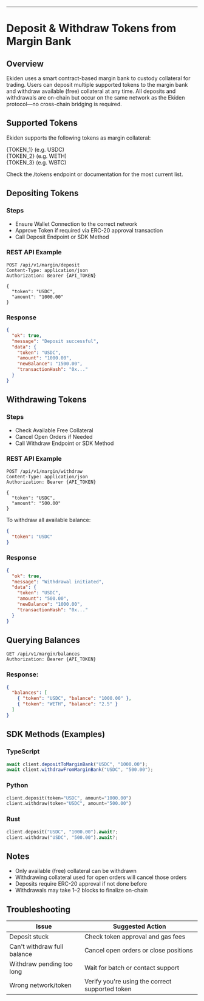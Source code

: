 ---
# Deposit & Withdraw Tokens from Margin Bank

## Overview

Ekiden uses a smart contract-based margin bank to custody collateral for trading. Users can deposit multiple supported tokens to the margin bank and withdraw available (free) collateral at any time. All deposits and withdrawals are on-chain but occur on the same network as the Ekiden protocol—no cross-chain bridging is required.

## Supported Tokens

Ekiden supports the following tokens as margin collateral:

{TOKEN_1} (e.g. USDC)  
{TOKEN_2} (e.g. WETH)  
{TOKEN_3} (e.g. WBTC)  

Check the /tokens endpoint or documentation for the most current list.

## Depositing Tokens

### Steps

- Ensure Wallet Connection to the correct network  
- Approve Token if required via ERC-20 approval transaction  
- Call Deposit Endpoint or SDK Method  

### REST API Example

```http
POST /api/v1/margin/deposit
Content-Type: application/json
Authorization: Bearer {API_TOKEN}

{
  "token": "USDC",
  "amount": "1000.00"
}
```

### Response

```json
{
  "ok": true,
  "message": "Deposit successful",
  "data": {
    "token": "USDC",
    "amount": "1000.00",
    "newBalance": "1500.00",
    "transactionHash": "0x..."
  }
}
```

## Withdrawing Tokens

### Steps

- Check Available Free Collateral  
- Cancel Open Orders if Needed  
- Call Withdraw Endpoint or SDK Method  

### REST API Example

```http
POST /api/v1/margin/withdraw
Content-Type: application/json
Authorization: Bearer {API_TOKEN}

{
  "token": "USDC",
  "amount": "500.00"
}
```

To withdraw all available balance:

```json
{
  "token": "USDC"
}
```

### Response

```json
{
  "ok": true,
  "message": "Withdrawal initiated",
  "data": {
    "token": "USDC",
    "amount": "500.00",
    "newBalance": "1000.00",
    "transactionHash": "0x..."
  }
}
```

## Querying Balances

```http
GET /api/v1/margin/balances
Authorization: Bearer {API_TOKEN}
```

### Response:

```json
{
  "balances": [
    { "token": "USDC", "balance": "1000.00" },
    { "token": "WETH", "balance": "2.5" }
  ]
}
```

## SDK Methods (Examples)

### TypeScript

```ts
await client.depositToMarginBank("USDC", "1000.00");
await client.withdrawFromMarginBank("USDC", "500.00");
```

### Python

```python
client.deposit(token="USDC", amount="1000.00")
client.withdraw(token="USDC", amount="500.00")
```

### Rust

```rust
client.deposit("USDC", "1000.00").await?;
client.withdraw("USDC", "500.00").await?;
```

## Notes

- Only available (free) collateral can be withdrawn  
- Withdrawing collateral used for open orders will cancel those orders  
- Deposits require ERC-20 approval if not done before  
- Withdrawals may take 1–2 blocks to finalize on-chain  

## Troubleshooting

| Issue                      | Suggested Action                             |
|---------------------------|----------------------------------------------|
| Deposit stuck             | Check token approval and gas fees            |
| Can't withdraw full balance | Cancel open orders or close positions      |
| Withdraw pending too long | Wait for batch or contact support            |
| Wrong network/token       | Verify you're using the correct supported token |
